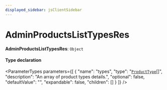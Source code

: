 ```yaml
---
displayed_sidebar: jsClientSidebar
---
```



# AdminProductsListTypesRes

 **AdminProductsListTypesRes**: `Object`

#### Type declaration

<ParameterTypes parameters={[
  {
    "name": "types",
    "type": "[`ProductType`](../classes/internal.ProductType.mdx)[]",
    "description": "An array of product types details.",
    "optional": false,
    "defaultValue": "",
    "expandable": false,
    "children": []
  }
]} />
